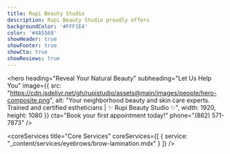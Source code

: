 ```yaml
---
title: Rupi Beauty Studio
description: Rupi Beauty Studio proudly offers
backgroundColor: '#FFF1E4'
color: '#4A5568'
showHeader: true
showFooter: true
showCta: true
showReviews: true
---
```


<hero
  heading="Reveal Your Natural Beauty"
  subheading="Let Us Help You"
  image={{
    src: "https://cdn.jsdelivr.net/gh/rupistudio/assets@main/images/people/hero-composite.png",
    alt: "Your neighborhood beauty and skin care experts. Trained and certified estheticians | ✨ Rupi Beauty Studio ✨",
    width: 1920,
    height: 1080
  }}
  cta="Book your first appointment today!"
  phone="(862) 571-7873"
/>

<about title="Your Neighborhood Beauty Experts" heading="Over 15 Years" subheading="of Esthetic Industry Experience" description="We are committed to helping you look and feel your best. Our licensed estheticians provide best-in class threading, waxing, tinting along with thoughtful skin and eyebrow care advice." caption="Licensed in NY / NJ" licenses={true} />

<locationCTA cta="Come Visit Us At Our Newest Location" />

<contact address="2A Franklin Ave" locality="Pearl River, NY 10965" phoneNumber="(862) 571-7873" />

<coreServices
  title="Core Services"
  coreServices={[
    { service: "_content/services/eyebrows/brow-lamination.mdx" }
  ]}
/>

